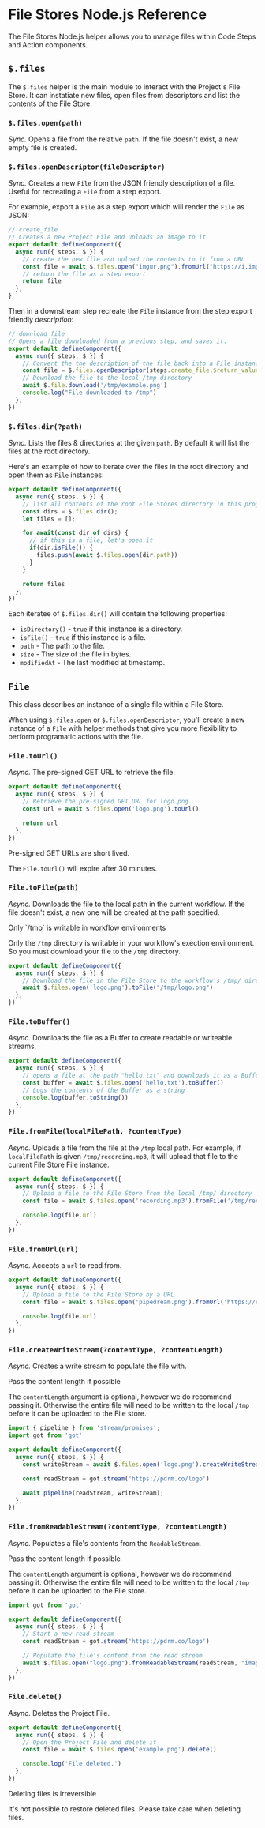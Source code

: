 
# File Stores Node.js Reference

The File Stores Node.js helper allows you to manage files within Code Steps and Action components.



## `$.files`

The `$.files` helper is the main module to interact with the Project's File Store. It can instatiate new files, open files from descriptors and list the contents of the File Store.

### `$.files.open(path)`

*Sync.* Opens a file from the relative `path`. If the file doesn't exist, a new empty file is created.

### `$.files.openDescriptor(fileDescriptor)`

*Sync.* Creates a new `File` from the JSON friendly description of a file. Useful for recreating a `File` from a step export.

For example, export a `File` as a step export which will render the `File` as JSON:

```javascript
// create_file
// Creates a new Project File and uploads an image to it
export default defineComponent({
  async run({ steps, $ }) {
    // create the new file and upload the contents to it from a URL
    const file = await $.files.open("imgur.png").fromUrl("https://i.imgur.com/TVIPgNq.png")
    // return the file as a step export
    return file
  },
}
```

Then in a downstream step recreate the `File` instance from the step export friendly _description_:

```javascript
// download_file
// Opens a file downloaded from a previous step, and saves it.
export default defineComponent({
  async run({ steps, $ }) {
    // Convert the the description of the file back into a File instance
    const file = $.files.openDescriptor(steps.create_file.$return_value)
    // Download the file to the local /tmp directory
    await $.file.download('/tmp/example.png')
    console.log("File downloaded to /tmp")
  },
})

```

### `$.files.dir(?path)`

*Sync.* Lists the files & directories at the given `path`. By default it will list the files at the root directory.

Here's an example of how to iterate over the files in the root directory and open them as `File` instances:

```javascript
export default defineComponent({
  async run({ steps, $ }) {
    // list all contents of the root File Stores directory in this project
    const dirs = $.files.dir();
    let files = [];

    for await(const dir of dirs) {
      // if this is a file, let's open it
      if(dir.isFile()) {
        files.push(await $.files.open(dir.path))
      }
    }

    return files
  },
})
```

Each iteratee of `$.files.dir()` will contain the following properties:

* `isDirectory()` - `true` if this instance is a directory.
* `isFile()` - `true` if this instance is a file.
* `path` - The path to the file.
* `size` - The size of the file in bytes.
* `modifiedAt` - The last modified at timestamp.

## `File`

This class describes an instance of a single file within a File Store.

When using `$.files.open` or `$.files.openDescriptor`, you'll create a new instance of a `File` with helper methods that give you more flexibility to perform programatic actions with the file.

### `File.toUrl()`

*Async.* The pre-signed GET URL to retrieve the file.

```javascript
export default defineComponent({
  async run({ steps, $ }) {
    // Retrieve the pre-signed GET URL for logo.png 
    const url = await $.files.open('logo.png').toUrl()

    return url
  },
})

```

<Callout type="info" emoji="ℹ️">
Pre-signed GET URLs are short lived.

The `File.toUrl()` will expire after 30 minutes.
</Callout>

### `File.toFile(path)`

*Async.* Downloads the file to the local path in the current workflow. If the file doesn't exist, a new one will be created at the path specified.

<Callout type="info" emoji="ℹ️">
Only `/tmp` is writable in workflow environments

Only the `/tmp` directory is writable in your workflow's exection environment. So you must download your file to the `/tmp` directory.
</Callout>

```javascript
export default defineComponent({
  async run({ steps, $ }) {
    // Download the file in the File Store to the workflow's /tmp/ directory
    await $.files.open('logo.png').toFile("/tmp/logo.png")
  },
})

```

### `File.toBuffer()`

*Async.* Downloads the file as a Buffer to create readable or writeable streams.

```javascript
export default defineComponent({
  async run({ steps, $ }) {
    // opens a file at the path "hello.txt" and downloads it as a Buffer
    const buffer = await $.files.open('hello.txt').toBuffer()
    // Logs the contents of the Buffer as a string
    console.log(buffer.toString())
  },
})
```

### `File.fromFile(localFilePath, ?contentType)`

*Async.* Uploads a file from the file at the `/tmp` local path. For example, if `localFilePath` is given `/tmp/recording.mp3`, it will upload that file to the current File Store File instance.

```javascript
export default defineComponent({
  async run({ steps, $ }) {
    // Upload a file to the File Store from the local /tmp/ directory
    const file = await $.files.open('recording.mp3').fromFile('/tmp/recording.mp3')

    console.log(file.url)
  },
})
```

### `File.fromUrl(url)`

*Async.* Accepts a `url` to read from. 

```javascript
export default defineComponent({
  async run({ steps, $ }) {
    // Upload a file to the File Store by a URL
    const file = await $.files.open('pipedream.png').fromUrl('https://res.cloudinary.com/pipedreamin/image/upload/t_logo48x48/v1597038956/docs/HzP2Yhq8_400x400_1_sqhs70.jpg')

    console.log(file.url)
  },
})
```

### `File.createWriteStream(?contentType, ?contentLength)`

*Async.* Creates a write stream to populate the file with.

<Callout type="info" emoji="ℹ️">
Pass the content length if possible

The `contentLength` argument is optional, however we do recommend passing it. Otherwise the entire file will need to be written to the local `/tmp` before it can be uploaded to the File store.
</Callout>

```javascript
import { pipeline } from 'stream/promises';
import got from 'got'

export default defineComponent({
  async run({ steps, $ }) {
    const writeStream = await $.files.open('logo.png').createWriteStream("image/png", 2153)

    const readStream = got.stream('https://pdrm.co/logo')

    await pipeline(readStream, writeStream);
  },
})
```

### `File.fromReadableStream(?contentType, ?contentLength)`

*Async.* Populates a file's contents from the `ReadableStream`.

<Callout type="info" emoji="ℹ️">
Pass the content length if possible

The `contentLength` argument is optional, however we do recommend passing it. Otherwise the entire file will need to be written to the local `/tmp` before it can be uploaded to the File store.
</Callout>

```javascript
import got from 'got'

export default defineComponent({
  async run({ steps, $ }) {
    // Start a new read stream
    const readStream = got.stream('https://pdrm.co/logo')

    // Populate the file's content from the read stream
    await $.files.open("logo.png").fromReadableStream(readStream, "image/png", 2153)
  },
})
```

### `File.delete()`

*Async.* Deletes the Project File.

```javascript
export default defineComponent({
  async run({ steps, $ }) {
    // Open the Project File and delete it
    const file = await $.files.open('example.png').delete()

    console.log('File deleted.')
  },
})
```

<Callout type="error" emoji="🚫">
Deleting files is irreversible

It's not possible to restore deleted files. Please take care when deleting files.
</Callout>
